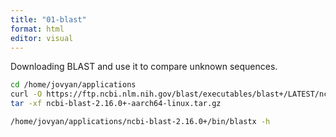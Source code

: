 ```yaml
---
title: "01-blast"
format: html
editor: visual
---
```


Downloading BLAST and use it to compare unknown sequences.

```bash

cd /home/jovyan/applications
curl -O https://ftp.ncbi.nlm.nih.gov/blast/executables/blast+/LATEST/ncbi-blast-2.16.0+-aarch64-linux.tar.gz
tar -xf ncbi-blast-2.16.0+-aarch64-linux.tar.gz

```

``` bash
/home/jovyan/applications/ncbi-blast-2.16.0+/bin/blastx -h

```
